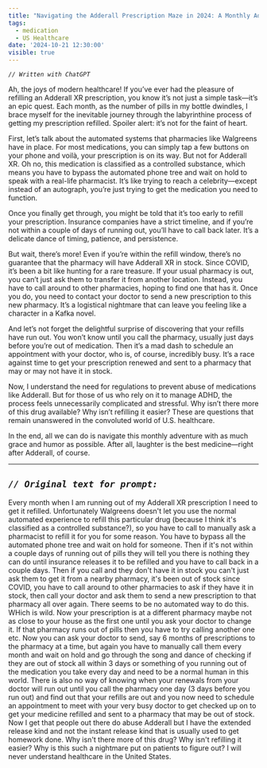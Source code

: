 ```yaml
---
title: "Navigating the Adderall Prescription Maze in 2024: A Monthly Adventure"
tags:
  - medication
  - US Healthcare
date: '2024-10-21 12:30:00'
visible: true
---
```

_`// Written with ChatGPT`_

Ah, the joys of modern healthcare! If you’ve ever had the pleasure of refilling an Adderall XR prescription, you know it’s not just a simple task—it’s an epic quest. Each month, as the number of pills in my bottle dwindles, I brace myself for the inevitable journey through the labyrinthine process of getting my prescription refilled. Spoiler alert: it’s not for the faint of heart.

First, let’s talk about the automated systems that pharmacies like Walgreens have in place. For most medications, you can simply tap a few buttons on your phone and voilà, your prescription is on its way. But not for Adderall XR. Oh no, this medication is classified as a controlled substance, which means you have to bypass the automated phone tree and wait on hold to speak with a real-life pharmacist. It’s like trying to reach a celebrity—except instead of an autograph, you’re just trying to get the medication you need to function.

Once you finally get through, you might be told that it’s too early to refill your prescription. Insurance companies have a strict timeline, and if you’re not within a couple of days of running out, you’ll have to call back later. It’s a delicate dance of timing, patience, and persistence.

But wait, there’s more! Even if you’re within the refill window, there’s no guarantee that the pharmacy will have Adderall XR in stock. Since COVID, it’s been a bit like hunting for a rare treasure. If your usual pharmacy is out, you can’t just ask them to transfer it from another location. Instead, you have to call around to other pharmacies, hoping to find one that has it. Once you do, you need to contact your doctor to send a new prescription to this new pharmacy. It’s a logistical nightmare that can leave you feeling like a character in a Kafka novel.

And let’s not forget the delightful surprise of discovering that your refills have run out. You won’t know until you call the pharmacy, usually just days before you’re out of medication. Then it’s a mad dash to schedule an appointment with your doctor, who is, of course, incredibly busy. It’s a race against time to get your prescription renewed and sent to a pharmacy that may or may not have it in stock.

Now, I understand the need for regulations to prevent abuse of medications like Adderall. But for those of us who rely on it to manage ADHD, the process feels unnecessarily complicated and stressful. Why isn’t there more of this drug available? Why isn’t refilling it easier? These are questions that remain unanswered in the convoluted world of U.S. healthcare.

In the end, all we can do is navigate this monthly adventure with as much grace and humor as possible. After all, laughter is the best medicine—right after Adderall, of course.

---
## _`// Original text for prompt:`_

Every month when I am running out of my Adderall XR prescription I need to get it refilled. Unfortunately Walgreens doesn't let you use the normal automated experience to refill this particular drug (because I think it's classified as a controlled substance?), so you have to call to manually ask a pharmacist to refill it for you for some reason. You have to bypass all the automated phone tree and wait on hold for someone. Then if it's not within a couple days of running out of pills they will tell you there is nothing they can do until insurance releases it to be refilled and you have to call back in a couple days. Then if you call and they don't have it in stock you can't just ask them to get it from a nearby pharmacy, it's been out of stock since COVID, you have to call around to other pharmacies to ask if they have it in stock, then call your doctor and ask them to send a new prescription to that pharmacy all over again. There seems to be no automated way to do this. WHich is wild. Now your prescription is at a different pharmacy maybe not as close to your house as the first one until you ask your doctor to change it. If that pharmacy runs out of pills then you have to try calling another one etc. Now you can ask your doctor to send, say 6 months of prescriptions to the pharmacy at a time, but again you have to manually call them every month and wait on hold and go through the song and dance of checking if they are out of stock all within 3 days or something of you running out of the medication you take every day and need to be a normal human in this world. There is also no way of knowing when your renewals from your doctor will run out until you call the pharmacy one day (3 days before you run out) and find out that your refills are out and you now need to schedule an appointment to meet with your very busy doctor to get checked up on to get your medicine refilled and sent to a pharmacy that may be out of stock. Now I get that people out there do abuse Adderall but I have the extended release kind and not the instant release kind that is usually used to get homework done. Why isn't there more of this drug? Why isn't refilling it easier? Why is this such a nightmare put on patients to figure out? I will never understand healthcare in the United States.
